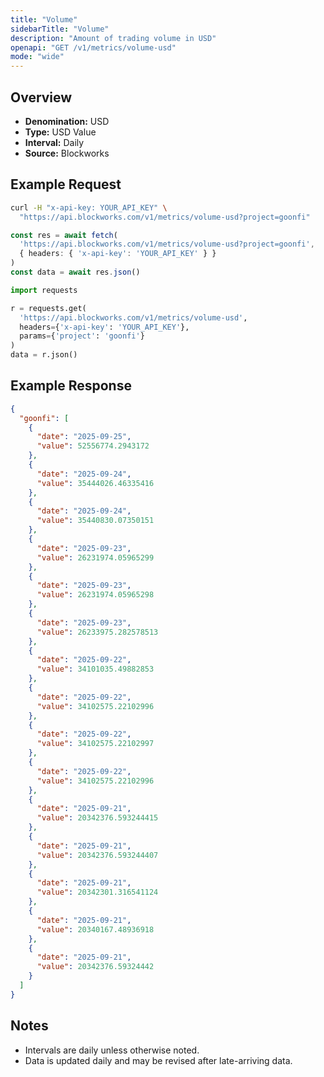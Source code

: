 ```yaml
---
title: "Volume"
sidebarTitle: "Volume"
description: "Amount of trading volume in USD"
openapi: "GET /v1/metrics/volume-usd"
mode: "wide"
---
```


## Overview

- **Denomination:** USD
- **Type:** USD Value
- **Interval:** Daily
- **Source:** Blockworks

## Example Request

<CodeGroup>

```bash cURL
curl -H "x-api-key: YOUR_API_KEY" \
  "https://api.blockworks.com/v1/metrics/volume-usd?project=goonfi"
```

```typescript TypeScript
const res = await fetch(
  'https://api.blockworks.com/v1/metrics/volume-usd?project=goonfi',
  { headers: { 'x-api-key': 'YOUR_API_KEY' } }
)
const data = await res.json()
```

```python Python
import requests

r = requests.get(
  'https://api.blockworks.com/v1/metrics/volume-usd',
  headers={'x-api-key': 'YOUR_API_KEY'},
  params={'project': 'goonfi'}
)
data = r.json()
```

</CodeGroup>

## Example Response

```json
{
  "goonfi": [
    {
      "date": "2025-09-25",
      "value": 52556774.2943172
    },
    {
      "date": "2025-09-24",
      "value": 35444026.46335416
    },
    {
      "date": "2025-09-24",
      "value": 35440830.07350151
    },
    {
      "date": "2025-09-23",
      "value": 26231974.05965299
    },
    {
      "date": "2025-09-23",
      "value": 26231974.05965298
    },
    {
      "date": "2025-09-23",
      "value": 26233975.282578513
    },
    {
      "date": "2025-09-22",
      "value": 34101035.49882853
    },
    {
      "date": "2025-09-22",
      "value": 34102575.22102996
    },
    {
      "date": "2025-09-22",
      "value": 34102575.22102997
    },
    {
      "date": "2025-09-22",
      "value": 34102575.22102996
    },
    {
      "date": "2025-09-21",
      "value": 20342376.593244415
    },
    {
      "date": "2025-09-21",
      "value": 20342376.593244407
    },
    {
      "date": "2025-09-21",
      "value": 20342301.316541124
    },
    {
      "date": "2025-09-21",
      "value": 20340167.48936918
    },
    {
      "date": "2025-09-21",
      "value": 20342376.59324442
    }
  ]
}
```

## Notes
- Intervals are daily unless otherwise noted.
- Data is updated daily and may be revised after late-arriving data.